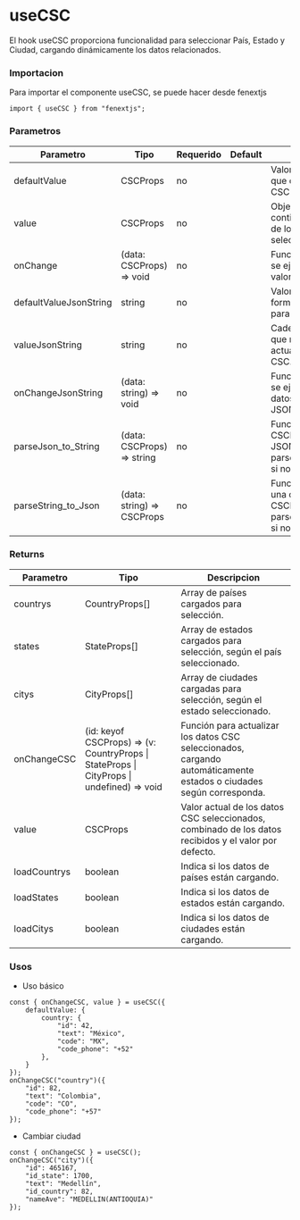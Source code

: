 # useCSC

El hook useCSC proporciona funcionalidad para seleccionar País, Estado y Ciudad, cargando dinámicamente los datos relacionados.

### Importacion

Para importar el componente useCSC, se puede hacer desde fenextjs

```tsx copy
import { useCSC } from "fenextjs";
```

### Parametros

| Parametro | Tipo | Requerido | Default | Descripcion |
| --------- | ---- | --------- | ------- | ----------- |
| defaultValue | CSCProps | no |  | Valor inicial opcional que define los datos CSC por defecto. |
| value | CSCProps | no |  | Objeto opcional que contiene el valor actual de los datos CSC seleccionados. |
| onChange | (data: CSCProps) =\> void | no |  | Función de callback que se ejecuta al cambiar el valor CSC. |
| defaultValueJsonString | string | no |  | Valor inicial opcional en formato JSON string para los datos CSC. |
| valueJsonString | string | no |  | Cadena JSON opcional que representa el valor actual de los datos CSC. |
| onChangeJsonString | (data: string) =\> void | no |  | Función de callback que se ejecuta cuando los datos CSC en formato JSON cambian. |
| parseJson_to_String | (data: CSCProps) =\> string | no |  | Función para convertir CSCProps a una cadena JSON, usa parseCSC_to_CSCString si no se proporciona. |
| parseString_to_Json | (data: string) =\> CSCProps | no |  | Función para convertir una cadena JSON a CSCProps, usa parseCSCString_to_CSC si no se proporciona. |
### Returns

| Parametro | Tipo | Descripcion |
| --------- | ---- | ----------- |
| countrys | CountryProps[]  | Array de países cargados para selección. |
| states | StateProps[]  | Array de estados cargados para selección, según el país seleccionado. |
| citys | CityProps[]  | Array de ciudades cargadas para selección, según el estado seleccionado. |
| onChangeCSC | (id: keyof CSCProps) =\> (v: CountryProps \| StateProps \| CityProps \| undefined) =\> void  | Función para actualizar los datos CSC seleccionados, cargando automáticamente estados o ciudades según corresponda. |
| value | CSCProps  | Valor actual de los datos CSC seleccionados, combinado de los datos recibidos y el valor por defecto. |
| loadCountrys | boolean  | Indica si los datos de países están cargando. |
| loadStates | boolean  | Indica si los datos de estados están cargando. |
| loadCitys | boolean  | Indica si los datos de ciudades están cargando. |
### Usos

- Uso básico

```tsx copy
const { onChangeCSC, value } = useCSC({
    defaultValue: {
        country: {
            "id": 42,
            "text": "México",
            "code": "MX",
            "code_phone": "+52"
        },
    }
});
onChangeCSC("country")({
    "id": 82,
    "text": "Colombia",
    "code": "CO",
    "code_phone": "+57"
});
```

- Cambiar ciudad

```tsx copy
const { onChangeCSC } = useCSC();
onChangeCSC("city")({
    "id": 465167,
    "id_state": 1700,
    "text": "Medellín",
    "id_country": 82,
    "nameAve": "MEDELLIN(ANTIOQUIA)"
});
```

